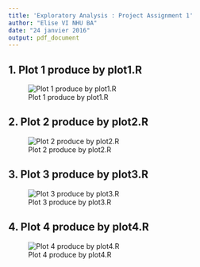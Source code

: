 ```yaml
---
title: 'Exploratory Analysis : Project Assignment 1'
author: "Elise VI NHU BA"
date: "24 janvier 2016"
output: pdf_document
---
```


## 1. Plot 1 produce by plot1.R

![Plot 1 produce by plot1.R ](plot1.png)

## 2. Plot 2 produce by plot2.R

![Plot 2 produce by plot2.R](plot2.png)

## 3. Plot 3 produce by plot3.R

![Plot 3 produce by plot3.R](plot3.png)


## 4. Plot 4 produce by plot4.R

![Plot 4 produce by plot4.R](plot4.png)